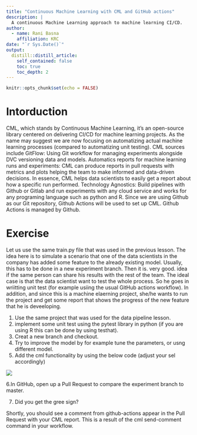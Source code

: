 ```yaml
---
title: "Continuous Machine Learning with CML and GitHub actions"
description: |
  A continuous Machine Learning approach to machine learning CI/CD.
author:
  - name: Rani Basna
    affiliation: KRC
date: "`r Sys.Date()`"
output:
  distill::distill_article:
    self_contained: false
    toc: true
    toc_depth: 2
---
```


```r
knitr::opts_chunk$set(echo = FALSE)
```

# Intorduction

CML, which stands by Continuous Machine Learning, it's an open-source library centered on delivering CI/CD for machine learning projects. As the name may suggest we are now focusing on automatizing actual machine learning processes (compared to automatizing unit testing). CML sources include GitFlow: Using Git workflow for managing experiments alongside DVC versioning data and models. Automatics reports for machine learning runs and experiments: CML can produce reports in pull requests with metrics and plots helping the team to make informed and data-driven decisions. In essence,  CML helps data scientists to easily get a report about how a specific run performed. Technology Agnostics: Build pipelines with Github or Gitlab and run experiments with any cloud service and works for any programing language such as python and R. Since we are using Github as our Git repository, Github Actions will be used to set up CML. Github Actions is managed by Github.



# Exercise 

Let us use the same train.py file that was used in the previous lesson. The idea here is to simulate a scenario that one of the data scientists in the company has added some feature to the already existing model. Usually, this has to be done in a new experiment branch. Then it is. very good. idea if the same person can share his results with the rest of the team. The ideal case is that the data scientist want to test the whole process. So he goes in wriitting unit test (for example usiing the usual GitHub actions workflow). In addition, and since this is a machine elaerning project, she/he wants to run the project and get some report that shows the progress of the new feature that he is deveeloping.

1. Use the same project that was used for the data pipeline lesson.
2. implement some unit test using the pytest library in python (if you are using R this can be done by using testhat).
3. Creat a new branch and checkout.
4. Try to improve the model by for example tune the parameters, or usng different model.
5. Add the cml functionality by using the below code (adjust your sel accordingly)

![](CML_GitHubActions.png)

6.In GitHub, open up a Pull Request to compare the experiment branch to master.

7. Did you get the gree sign?

Shortly, you should see a comment from github-actions appear in the Pull Request with your CML report. This is a result of the cml send-comment command in your workflow.











